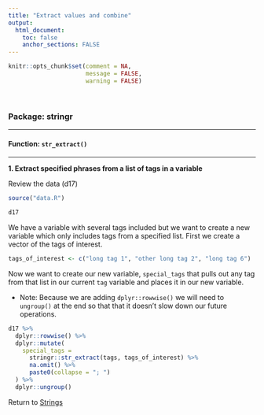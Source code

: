 ```yaml
---
title: "Extract values and combine"
output: 
  html_document:
    toc: false
    anchor_sections: FALSE
---
```


```r
knitr::opts_chunk$set(comment = NA,
                      message = FALSE,
                      warning = FALSE)
```

<br>

### Package: stringr

---

#### Function: `str_extract()`

---

**1\. Extract specified phrases from a list of tags in a variable**

Review the data (d17)

```r

source("data.R")

d17

```

We have a variable with several tags included but we want to create a new variable which only includes tags from a specified list. First we create a vector of the tags of interest.

```r

tags_of_interest <- c("long tag 1", "other long tag 2", "long tag 6")

```

Now we want to create our new variable, `special_tags` that pulls out any tag from that list in our current   `tag` variable and places it in our new variable.

* Note: Because we are adding `dplyr::rowwise()` we will need to `ungroup()` at the end so that that it doesn't slow down our future operations.


```r

d17 %>%
  dplyr::rowwise() %>%
  dplyr::mutate(
    special_tags =
      stringr::str_extract(tags, tags_of_interest) %>%
      na.omit() %>%
      paste0(collapse = "; ")
  ) %>%
  dplyr::ungroup()

```


Return to [Strings](https://github.com/Cghlewis/data-wrangling-functions/wiki/Strings)
